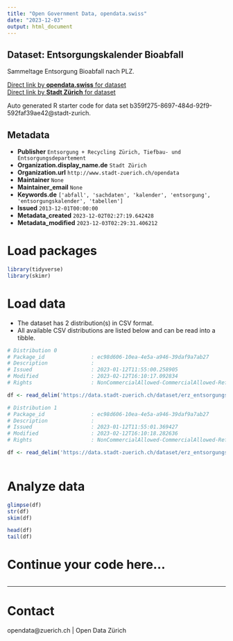 ```yaml
---
title: "Open Government Data, opendata.swiss"
date: "2023-12-03"
output: html_document
---
```


## Dataset: Entsorgungskalender Bioabfall

Sammeltage Entsorgung Bioabfall nach PLZ.

[Direct link by **opendata.swiss** for dataset](https://opendata.swiss/de/dataset/entsorgungskalender-bioabfall2)<br>
[Direct link by **Stadt Zürich** for dataset](https://data.stadt-zuerich.ch/dataset/erz_entsorgungskalender_bioabfall)

Auto generated R starter code for data set b359f275-8697-484d-92f9-592faf39ae42@stadt-zurich.

## Metadata

- **Publisher** `Entsorgung + Recycling Zürich, Tiefbau- und Entsorgungsdepartement`
- **Organization.display_name.de** `Stadt Zürich`
- **Organization.url** `http://www.stadt-zuerich.ch/opendata`
- **Maintainer** `None`
- **Maintainer_email** `None`
- **Keywords.de** `['abfall', 'sachdaten', 'kalender', 'entsorgung', 'entsorgungskalender', 'tabellen']`
- **Issued** `2013-12-01T00:00:00`
- **Metadata_created** `2023-12-02T02:27:19.642428`
- **Metadata_modified** `2023-12-03T02:29:31.406212`


# Load packages

```r

library(tidyverse)
library(skimr)

```

# Load data

-   The dataset has 2 distribution(s) in CSV format.
-   All available CSV distributions are listed below and can be read into a tibble.

```r

# Distribution 0
# Package_id               : ec98d606-10ea-4e5a-a946-39daf9a7ab27
# Description              : 
# Issued                   : 2023-01-12T11:55:00.258905
# Modified                 : 2023-02-12T16:10:17.092834
# Rights                   : NonCommercialAllowed-CommercialAllowed-ReferenceNotRequired

df <- read_delim('https://data.stadt-zuerich.ch/dataset/erz_entsorgungskalender_bioabfall/download/entsorgungskalender_bioabfall_2023.csv')

# Distribution 1
# Package_id               : ec98d606-10ea-4e5a-a946-39daf9a7ab27
# Description              : 
# Issued                   : 2023-01-12T11:55:01.369427
# Modified                 : 2023-02-12T16:10:18.282636
# Rights                   : NonCommercialAllowed-CommercialAllowed-ReferenceNotRequired

df <- read_delim('https://data.stadt-zuerich.ch/dataset/erz_entsorgungskalender_bioabfall/download/entsorgungskalender_bioabfall_2024.csv')



```

# Analyze data

```r

glimpse(df)
str(df)
skim(df)

head(df)
tail(df)

```

# Continue your code here...

```r

```

------------------------------------------------------------------------

# Contact

opendata@zuerich.ch | Open Data Zürich
